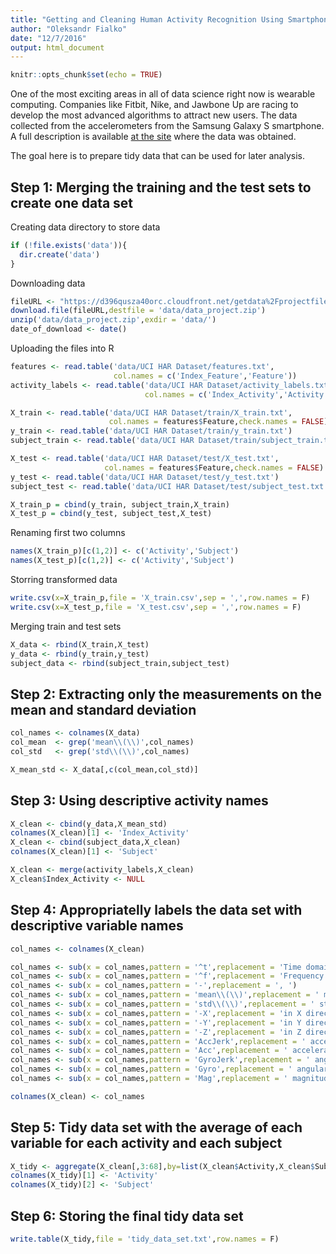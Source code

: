 ```yaml
---
title: "Getting and Cleaning Human Activity Recognition Using Smartphones Data Set "
author: "Oleksandr Fialko"
date: "12/7/2016"
output: html_document
---
```


```r
knitr::opts_chunk$set(echo = TRUE)
```

One of the most exciting areas in all of data science right now is wearable computing. Companies like Fitbit, Nike, and Jawbone Up are racing to develop the most advanced algorithms to attract new users. The data collected from the accelerometers from the Samsung Galaxy S smartphone. A full description is available [at the site](http://archive.ics.uci.edu/ml/datasets/Human+Activity+Recognition+Using+Smartphones) where the data was obtained.

The goal here is to prepare tidy data that can be used for later analysis.

## Step 1: Merging the training and the test sets to create one data set

Creating data directory to store data
```r
if (!file.exists('data')){
  dir.create('data')
}
```

Downloading data
```r
fileURL <- "https://d396qusza40orc.cloudfront.net/getdata%2Fprojectfiles%2FUCI%20HAR%20Dataset.zip"
download.file(fileURL,destfile = 'data/data_project.zip')
unzip('data/data_project.zip',exdir = 'data/')
date_of_download <- date()
```

Uploading the files into R
```r
features <- read.table('data/UCI HAR Dataset/features.txt',
                       col.names = c('Index_Feature','Feature'))
activity_labels <- read.table('data/UCI HAR Dataset/activity_labels.txt',
                              col.names = c('Index_Activity','Activity'))

X_train <- read.table('data/UCI HAR Dataset/train/X_train.txt',
                      col.names = features$Feature,check.names = FALSE)
y_train <- read.table('data/UCI HAR Dataset/train/y_train.txt')
subject_train <- read.table('data/UCI HAR Dataset/train/subject_train.txt')

X_test <- read.table('data/UCI HAR Dataset/test/X_test.txt',
                     col.names = features$Feature,check.names = FALSE)
y_test <- read.table('data/UCI HAR Dataset/test/y_test.txt')
subject_test <- read.table('data/UCI HAR Dataset/test/subject_test.txt')

X_train_p = cbind(y_train, subject_train,X_train)
X_test_p = cbind(y_test, subject_test,X_test)
```

Renaming first two columns
```r
names(X_train_p)[c(1,2)] <- c('Activity','Subject')
names(X_test_p)[c(1,2)] <- c('Activity','Subject')
```

Storring transformed data
```r
write.csv(x=X_train_p,file = 'X_train.csv',sep = ',',row.names = F)
write.csv(x=X_test_p,file = 'X_test.csv',sep = ',',row.names = F)
```

Merging train and test sets
```r
X_data <- rbind(X_train,X_test)
y_data <- rbind(y_train,y_test)
subject_data <- rbind(subject_train,subject_test)
```

## Step 2: Extracting only the measurements on the mean and standard deviation

```r
col_names <- colnames(X_data)
col_mean  <- grep('mean\\(\\)',col_names)
col_std   <- grep('std\\(\\)',col_names)

X_mean_std <- X_data[,c(col_mean,col_std)]
```


## Step 3: Using descriptive activity names

```r
X_clean <- cbind(y_data,X_mean_std)
colnames(X_clean)[1] <- 'Index_Activity'
X_clean <- cbind(subject_data,X_clean)
colnames(X_clean)[1] <- 'Subject'

X_clean <- merge(activity_labels,X_clean)
X_clean$Index_Activity <- NULL
```

## Step 4: Appropriatelly labels the data set with descriptive variable names

```r
col_names <- colnames(X_clean)

col_names <- sub(x = col_names,pattern = '^t',replacement = 'Time domain signal: ')
col_names <- sub(x = col_names,pattern = '^f',replacement = 'Frequency domain signal: ')
col_names <- sub(x = col_names,pattern = '-',replacement = ', ')
col_names <- sub(x = col_names,pattern = 'mean\\(\\)',replacement = ' mean value ')
col_names <- sub(x = col_names,pattern = 'std\\(\\)',replacement = ' standart deviation ')
col_names <- sub(x = col_names,pattern = '-X',replacement = 'in X direction')
col_names <- sub(x = col_names,pattern = '-Y',replacement = 'in Y direction')
col_names <- sub(x = col_names,pattern = '-Z',replacement = 'in Z direction')
col_names <- sub(x = col_names,pattern = 'AccJerk',replacement = ' acceleration jerk')
col_names <- sub(x = col_names,pattern = 'Acc',replacement = ' acceleration')
col_names <- sub(x = col_names,pattern = 'GyroJerk',replacement = ' angular velocity jerk')
col_names <- sub(x = col_names,pattern = 'Gyro',replacement = ' angular velocity')
col_names <- sub(x = col_names,pattern = 'Mag',replacement = ' magnitude')

colnames(X_clean) <- col_names
```

## Step 5: Tidy data set with the average of each variable for each activity and each subject

```r
X_tidy <- aggregate(X_clean[,3:68],by=list(X_clean$Activity,X_clean$Subject),FUN=mean)
colnames(X_tidy)[1] <- 'Activity'
colnames(X_tidy)[2] <- 'Subject'
```

## Step 6: Storing the final tidy data set

```r
write.table(X_tidy,file = 'tidy_data_set.txt',row.names = F)
```

